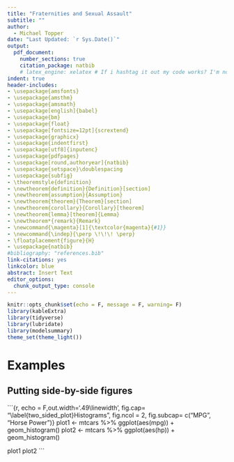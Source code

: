 ```yaml
---
title: "Fraternities and Sexual Assault"
subtitle: ""
author: 
  - Michael Topper
date: "Last Updated: `r Sys.Date()`"
output: 
  pdf_document:
    number_sections: true
    citation_package: natbib
    # latex_engine: xelatex # If i hashtag it out my code works? I'm not sure
indent: true
header-includes:
- \usepackage{amsfonts}
- \usepackage{amsthm}
- \usepackage{amsmath}
- \usepackage[english]{babel}
- \usepackage{bm}
- \usepackage{float}
- \usepackage[fontsize=12pt]{scrextend}
- \usepackage{graphicx}
- \usepackage{indentfirst}
- \usepackage[utf8]{inputenc}
- \usepackage{pdfpages}
- \usepackage[round,authoryear]{natbib}
- \usepackage{setspace}\doublespacing
- \usepackage{subfig}
- \theoremstyle{definition}
- \newtheorem{definition}{Definition}[section]
- \newtheorem{assumption}{Assumption}
- \newtheorem{theorem}{Theorem}[section]
- \newtheorem{corollary}{Corollary}[theorem]
- \newtheorem{lemma}[theorem]{Lemma}
- \newtheorem*{remark}{Remark}
- \newcommand{\magenta}[1]{\textcolor{magenta}{#1}}
- \newcommand{\indep}{\perp \!\!\! \perp}
- \floatplacement{figure}{H}
- \usepackage{natbib}
#bibliography: "references.bib"
link-citations: yes
linkcolor: blue
abstract: Insert Text
editor_options: 
  chunk_output_type: console
---
```



```r
knitr::opts_chunk$set(echo = F, message = F, warning= F)
library(kableExtra)
library(tidyverse)
library(lubridate)
library(modelsummary)
theme_set(theme_light())
```

# Examples

## Putting side-by-side figures

```{r, echo = F,out.width='.49\\linewidth', fig.cap= "\\label{two_sided_plot}Histograms", fig.ncol = 2, fig.subcap= c("MPG", "Horse Power")}
plot1 <- mtcars %>% 
  ggplot(aes(mpg)) +
  geom_histogram()
plot2 <- mtcars %>% 
  ggplot(aes(hp)) +
  geom_histogram()

plot1
plot2
```


